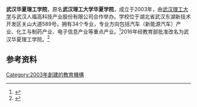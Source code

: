 {{University
|name=        武汉华夏理工学院
|图像    =
|established=  2003年
|city=         [[武汉市|武汉市]]
|country=      [[中国|中国]]
|motto=        
|type=         
|president=    
|province=     [[湖北|湖北]]
|students=
|affiliations= [[湖北省教育厅|湖北省教育厅]]
|location=    {{CHN}}[[湖北省|湖北省]][[武汉市|武汉市]]东湖新技术开发区关山大道589号
|website=      http://www.hxut.edu.cn/
}}

'''武汉华夏理工学院'''，原名'''武汉理工大学华夏学院'''，成立于2003年，由[[武汉理工大学|武汉理工大学]]与武汉人福高科技产业股份有限公司合作举办。学校位于湖北省武汉东湖新技术开发区关山大道589号。拥有34个专业，专业方向包括汽车（新能源汽车）产业、化工与制药产业、电子信息产业等重点产业。<ref name=" 学院简介">{{cite web | url=http://www.hxut.edu.cn/plus/list.php?tid=20 | title=学院简介 | access-date=2018-03-16 | archive-date=2020-11-29 | archive-url=https://web.archive.org/web/20201129105619/http://www.hxut.edu.cn/plus/list.php?tid=20 | dead-url=no }}</ref>2016年经教育部批准改名为武汉华夏理工学院。<ref>{{Cite web |url=http://news.163.com/16/0530/10/BOABPIBK00014AEE.html |title=武汉理工大学华夏学院更名为武汉华夏理工学院  |access-date=2016-11-18 |archive-url=https://web.archive.org/web/20170203083519/http://news.163.com/16/0530/10/BOABPIBK00014AEE.html |archive-date=2017-02-03 |dead-url=yes }}</ref>

==参考资料==
{{reflist}}
{{univ-stub}}
{{湖北高等院校}}
{{民办大学}}
[[Category:2003年創建的教育機構|Category:2003年創建的教育機構]]